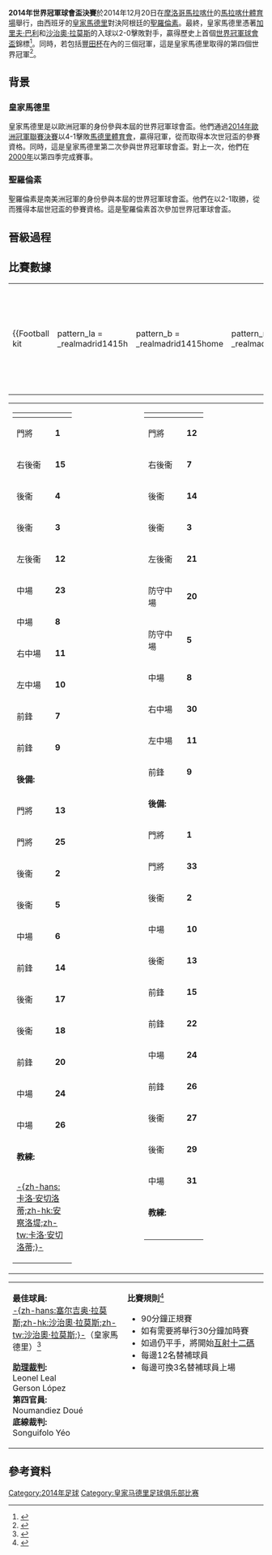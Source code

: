 {{noteTA
|G1=足球|G2=南美球會
|T=zh-hans:2014年世界俱乐部杯决赛;zh-hk:2014年世界冠軍球會盃決賽;zh-tw:2014年俱樂部世界盃決賽;
|1=zh-hans:世界俱乐部杯;zh-hk:世界冠軍球會盃;zh-tw:俱樂部世界盃;
|2=zh-hans:南美解放者杯;zh-hk:南美自由盃;zh-tw:南美解放者盃;
|3=zh-hans:格瑞斯·贝尔;zh-hk:加里夫·巴利;zh-tw:格瑞斯·貝爾
}}
{{Infobox football match
| title              = 2014年世界冠軍球會盃決賽
| event              = [[2014年世界冠軍球會盃|2014年世界冠軍球會盃]]
| image              = [[File:Stade_de_marrakech.jpg|200px]]
| caption            = 
| team1              = [[皇家馬德里|皇家馬德里]]
| team1association   = {{flagicon|ESP|size=30px}}
| team1score         = 2
| team2              = [[聖羅倫素體育會|聖羅倫素]]
| team2association   = {{flagicon|ARG|size=30px}}
| team2score         = 0
| date               = {{Start date|2014|12|20|df=y}}
| stadium            = [[馬拉喀什體育場|馬拉喀什體育場]]
| city               = [[馬拉喀什|馬拉喀什]]
| man_of_the_match1a = [[沙治奧·拉莫斯|沙治奧·拉莫斯]] (皇家馬德里)
| referee            = {{flagicon|GUA}} {{link-en|華特·盧比斯|Walter López Castellanos}}
| attendance         = 38,345
| weather            = {{convert|18|°C|°F}}<br />濕度﹕ 59% 
| previous           = [[2013年世界冠軍球會盃決賽|2013]]
| next               = [[2015年世界冠軍球會盃決賽|''2015'']]
}}

'''2014年世界冠軍球會盃決賽'''於2014年12月20日在[[摩洛哥|摩洛哥]][[馬拉喀什|馬拉喀什]]的[[馬拉喀什體育場|馬拉喀什體育場]]舉行，由西班牙的[[皇家馬德里|皇家馬德里]]對決阿根廷的[[聖羅倫素體育會|聖羅倫素]]。最終，皇家馬德里憑著[[加里夫·巴利|加里夫·巴利]]和[[沙治奧·拉莫斯|沙治奧·拉莫斯]]的入球以2-0擊敗對手，贏得歷史上首個[[世界冠軍球會盃|世界冠軍球會盃]]錦標<ref>{{cite web|url=http://www.fifa.com/clubworldcup/matches/round=259701/match=300298898/match-report.html|work=FIFA|title=Real Madrid coast to Morocco 2014 title|accessdate=20 December 2014|archive-date=2015-10-16|archive-url=https://web.archive.org/web/20151016032212/http://www.fifa.com/clubworldcup/matches/round=259701/match=300298898/match-report.html|dead-url=no}}</ref>。同時，若包括[[豐田杯足球賽|豐田杯]]在內的三個冠軍，這是皇家馬德里取得的第四個世界冠軍<ref>{{cite web|url=http://www.uefa.com/uefachampionsleague/news/newsid=2199029.html|work=UEFA|title=Real Madrid claim FIFA Club World Cup|accessdate=20 December 2014|archive-date=2019-11-14|archive-url=https://web.archive.org/web/20191114153332/https://www.uefa.com/uefachampionsleague/news/newsid=2199029.html|dead-url=no}}</ref>。

==背景==
===皇家馬德里===
皇家馬德里是以歐洲冠軍的身份參與本屆的世界冠軍球會盃。他們通過[[2014年歐洲冠軍聯賽決賽|2014年歐洲冠軍聯賽決賽]]以4-1擊敗[[馬德里體育會|馬德里體育會]]，贏得冠軍，從而取得本次世冠盃的參賽資格。同時，這是皇家馬德里第二次參與世界冠軍球會盃。對上一次，他們在[[2000年世界冠軍球會盃|2000年]]以第四季完成賽事。

===聖羅倫素===
聖羅倫素是南美洲冠軍的身份參與本屆的世界冠軍球會盃。他們在{{link-en|2014年南美自由盃決賽|2014 Copa Libertadores Finals}}以2-1取勝，從而獲得本屆世冠盃的參賽資格。這是聖羅倫素首次參加世界冠軍球會盃。

==晉級過程==
{{ClubWCRound8
<!--Date-Place|Team 1|Score 1|Team 2|Score 2-->
<!--資格賽-->
| |{{flagicon|MAR}} {{tsl|en|Moghreb Tétouan|馬格里布得土安}}|0 (3)|{{flagicon|NZL}} '''[[奧克蘭城足球俱樂部|奧克蘭城]]'''（[[互射十二碼|p]]）|'''0 (4)'''
<!--半準決賽-->
| |{{flagicon|NZL}} '''[[奧克蘭城足球俱樂部|奧克蘭城]]'''|'''1'''|{{flagicon|ALG}} [[ES塞蒂夫|施迪夫]]|0
| |{{flagicon|MEX}} '''[[藍十字體育會|藍十字]]'''（[[加時賽|加時]]）|'''3'''|{{flagicon|AUS}} [[西悉尼漫游者足球俱樂部|西悉尼流浪者]]|1
<!--準決賽-->
| |{{flagicon|NZL}} [[奧克蘭城足球俱樂部|奧克蘭城]]|1|'''{{flagicon|ARG}} [[聖羅倫素體育會|聖羅倫素]]'''|'''2'''
| |{{flagicon|MEX}} [[藍十字體育會|藍十字]]|0|{{flagicon|ESP}} '''[[皇家馬德里足球俱樂部|皇家馬德里]]'''|'''4'''
<!--決賽-->
| |{{flagicon|ARG}} [[聖羅倫素體育會|聖羅倫素]]||{{flagicon|ESP}} [[皇家馬德里足球俱樂部|皇家馬德里]]|
<!--第三名決戰-->
| |{{flagicon|NZL}} '''[[奧克蘭城足球俱樂部|奧克蘭城]]'''（[[互射十二碼|p]]）|'''1 (4)'''|{{flagicon|MEX}} [[藍十字體育會|藍十字]]|1 (2)
<!--第五名決戰-->
| |'''{{flagicon|ALG}} [[ES塞蒂夫|施迪夫]]'''（[[互射十二碼|p]]）|'''2(5)'''|{{flagicon|AUS}} [[西悉尼漫游者足球俱樂部|西悉尼流浪者]]|2(4)
}}

==比賽數據==
{{footballbox
|date=2014年12月20日
|time=19:30
|team1=[[皇家馬德里足球俱樂部|皇家馬德里]] {{flagicon|ESP}}
|score=2 – 0
|report=[http://m.fifa.com/clubworldcup/matches/round=259701/match=300298898/index.html 报告]
|team2={{flagicon|ARG}} [[聖羅倫素體育會|聖羅倫素]]
|goals1=[[沙治奧·拉莫斯|沙治奧·拉莫斯]] {{goal|37}}<br />[[格瑞斯·贝尔|格瑞斯·贝尔]] {{goal|51}}
|goals2=
|stadium=[[马拉喀什|马拉喀什]], [[马拉喀什体育场|马拉喀什体育场]]
|attendance=45,240
|referee={{flagicon|GUA}} {{link-en|華特·盧比斯|Walter López Castellanos}}
}}

{| width=92%
|-
|{{Football kit
 | pattern_la = _realmadrid1415h
 | pattern_b  = _realmadrid1415home
 | pattern_ra = _realmadrid1415h
 | pattern_sh = _realmadrid1415h
 | pattern_so = _realmadrid1415h
 | leftarm    = FFFFFF
 | body       = FFFFFF
 | rightarm   = FFFFFF
 | shorts     = FFFFFF
 | socks      = FFFFFF
 | title      = 皇家馬德里
}}
|{{Football kit
| pattern_la = _slorenzo1415H
| pattern_b  = _slorenzo1415h
| pattern_ra = _slorenzo1415H
| pattern_sh = _slorenzo1415H
| pattern_so = _slorenzo1415H
| leftarm    = 000088
| body       = 000088
| rightarm   = 000088
| shorts     = 000088
| socks      = 000088
| title      = 聖羅倫素
}}
|}

{| style="width:100%"
|style="vertical-align:top; width:50%"|
{| style="font-size: 90%" cellspacing="0" cellpadding="0"
|-
!width=60| !!width=25|
|-
|門將 ||'''1''' ||{{flagicon|ESP}} [[伊克尔·卡西利亚斯|-{zh-hans:卡西利亚斯;zh-hant:卡西拉斯;zh-hk:卡斯拿斯;zh-tw:卡西亞斯;zh-mo:卡斯拿斯;}-]] ([[隊長_(足球)|c]])
|-
|右後衞 ||'''15'''||{{flagicon|ESP}} [[卡華查|-{zh-hans:卡瓦哈尔;zh-hk:卡華積;zh-tw:卡華積;}-]] || {{yel|30}}  || {{suboff|73}}
|-
|後衞 ||'''4'''||{{flagicon|ESP}} [[沙治奧·拉莫斯|-{zh-hans:塞尔吉奥·拉莫斯;zh-hk:沙治奧·拉莫斯;zh-tw:沙治奧·拉莫斯;}-]] || {{yel|22}}  || {{suboff|89}}
|-
|後衞 ||'''3''' ||{{flagicon|POR}} [[比比|比比]]
|-
|左後衞 ||'''12'''||{{flagicon|BRA}} [[马塞洛·维埃拉·达席尔瓦·儒尼奥尔|-{zh-hans:马塞洛; zh-hk:馬些路;zh-tw:馬些路}-]] || || {{suboff|44}}
|-
|中場 ||'''23'''||{{flagicon|ESP}} [[伊斯高|-{zh-hans:伊斯高;zh-hk:伊斯高;zh-tw:伊斯高;}-]]
|-
|中場 ||'''8'''||{{flagicon|GER}} [[托尼·克罗斯|-{zh-hans:托尼·克罗斯;zh-hk:卻奧斯;zh-tw:托尼·克羅斯;}-]]
|-
|右中場 ||'''11'''||{{flagicon|WAL}} [[格瑞斯·貝爾|-{zh-hans:格瑞斯·贝尔;zh-hk:加里夫·巴利;zh-tw:格瑞斯·貝爾;}-]]
|-
|左中場||'''10'''||{{flagicon|COL}} [[哈梅斯·罗德里格斯|-{zh-cn:哈梅斯·罗德里格斯;zh-hk:占士·洛迪古斯;zh-tw:哈梅斯·羅德里奎茲;}-]]
|-
|前鋒 ||'''7''' ||{{flagicon|POR}} [[基斯坦奴·朗拿度|-{zh-hans:克里斯蒂亚诺·罗纳尔多;zh-hk:基斯坦奴·朗拿度;zh-tw:基斯坦奴·朗拿度;}-]]
|-
|前鋒 ||'''9''' ||{{flagicon|FRA}} [[賓施馬|-{zh-hans:本泽马; zh-hk:賓斯馬;zh-tw:賓斯馬;}-]]
|-
|colspan=3|'''後備:'''
|-
|門將 ||'''13'''||{{flagicon|CRC}} [[基羅·拿華斯|-{zh-hans:凯洛尔·纳瓦斯;zh-hk:拿華斯;zh-tw:拿華斯;}-]]
|-
|門將 ||'''25'''||{{flagicon|ESP}} [[費蘭度·柏捷高|-{zh-hans:费尔南多·帕切科;zh-hk:柏捷高;}-]]
|-
|後衞 ||'''2''' ||{{flagicon|FRA}} [[拉斐尔·瓦拉内|-{zh-hans:拉斐尔·瓦拉内;zh-hk:華拉尼;zh-tw:華拉尼}-]] || || {{subon|89}}
|-
|後衞 ||'''5''' ||{{flagicon|POR}} [[法比奧·干查奧|-{zh-hans:法比奥·科恩特朗; zh-hk:干查奧;zh-tw:干查奧}-]] || || {{subon|44}}
|-
|中場 ||'''6'''||{{flagicon|GER}} [[萨米·赫迪拉|-{zh-hans:萨米·赫迪拉;zh-hk:基迪拉;zh-tw:赫迪拉;zh-mo:基迪拿;}-]]]
|-
|前鋒 ||'''14''' ||{{flagicon|MEX}} [[查維亞·靴南迪斯|查維亞·靴南迪斯]]
|-
|後衞 ||'''17'''||{{flagicon|ESP}} [[艾比路亞|-{zh-hans:阿贝罗阿; zh-hk:艾比路亞;zh-tw:艾比路亞;}-]] || || {{subon|73}}
|-
|後衞 ||'''18'''||{{flagicon|ESP}} [[拿祖|-{zh-hans:纳乔;zh-hk:拿祖;zh-tw:納喬}-]]
|-
|前鋒 ||'''20'''||{{flagicon|ESP}} [[謝斯·洛迪古斯|-{zh-hans:赫塞·罗德里格斯;zh-hk:謝斯;zh-tw:謝斯}-]]
|-
|中場 ||'''24'''||{{flagicon|ESP}} [[阿希爾·伊利亞拉門迪|-{zh-cn:阿希爾·伊利亞拉門迪;zh-hk:伊拿拉文迪;zh-tw:伊拿拉文迪}-]]
|-
|中場 ||'''26''' ||{{flagicon|ESP}} {{link-en|美達蘭|Álvaro Medrán}}
|-
|colspan=3|'''教練:'''
|-
|colspan=4|{{flagicon|ITA}} [[卡洛·安切洛蒂|-{zh-hans:卡洛·安切洛蒂;zh-hk:安察洛堤;zh-tw:卡洛·安切洛蒂;}-]]
|}
|style="vertical-align:top"|
|style="vertical-align:top; width:50%"|
{| cellspacing="0" cellpadding="0" style="font-size:90%; margin:auto;"
|-
!width=60| !!width=25|
|-
|門將 ||'''12''' ||{{flagicon|ARG}} {{link-en|托列高|Sebastián Torrico}}
|-
|右後衞 ||'''7''' ||{{flagicon|ARG}} {{link-en|祖利奧·保夫阿連尼|Julio Buffarini}} || {{yel|55}}
|-
|後衞 ||'''14'''||{{flagicon|ARG}} {{link-en|華特簡·尼紐文|Walter Kannemann}} || {{yel|85}}
|-
|後衞 ||'''3''' ||{{flagicon|COL}} [[馬里奧·耶比斯|馬里奧·耶比斯]] || || {{suboff|61}}
|-
|左後衞 ||'''21''' ||{{flagicon|ARG}} {{link-en|艾曼·紐馬斯|Emmanuel Más}}
|-
|防守中場 ||'''20''' ||{{flagicon|PAR}} {{link-en|尼斯圖·奧迪高沙|Néstor Ortigoza}} || {{yel|12}}
|-
|防守中場 ||'''5''' ||{{flagicon|ARG}} {{link-en|胡安·梅西亚|Juan Ignacio Mercier}} ([[隊長_(足球)|c]])
|-
|中場 ||'''8'''||{{flagicon|ARG}} {{link-en|卡連斯基|Enzo Kalinski}}
|-
|右中場 ||'''30'''||{{flagicon|ARG}} {{link-en|干沙路·華朗|Gonzalo Verón}} || || {{suboff|57}}
|-
|左中場||'''11'''||{{flagicon|ARG}} {{link-en|柏保路·巴列安圖斯|Pablo Barrientos}} || {{yel|16}}
|-
|前鋒 ||'''9''' ||{{flagicon|URU}} {{link-en|馬田·卡奧迪路斯奧|Martín Cauteruccio}} || || {{suboff|68}}
|-
|colspan=3|'''後備:'''
|-
|門將 ||'''1'''||{{flagicon|ARG}} [[李奧·法蘭科|李奧·法蘭科]]
|-
|門將 ||'''33'''||{{flagicon|ARG}} {{link-en|蒙迪爾|José Devecchi}}
|-
|後衞 ||'''2'''||{{flagicon|ARG}} {{link-en|錫圖|Mauro Cetto}} || || {{subon|61}}
|-
|中場 ||'''10'''||{{flagicon|ARG}} {{link-en|羅馬洛尼|Leandro Romagnoli}} || || {{subon|57}}
|-
|後衞 ||'''13'''||{{flagicon|ARG}} {{link-en|阿里亞斯|Ramiro Arias}}
|-
|前鋒 ||'''15''' ||{{flagicon|ARG}} [[維拉爾巴|維拉爾巴]]
|-
|前鋒 ||'''22'''||{{flagicon|ARG}} {{link-en|白蘭迪|Nicolás Blandi}}
|-
|中場 ||'''24'''||{{flagicon|ARG}} {{link-en|卡維路|Juan Cavallaro}}
|-
|前鋒 ||'''26'''||{{flagicon|ARG}} {{link-en|莫路·麥圖斯|Mauro Matos}} || || {{subon|68}}
|-
|後衞 ||'''27'''||{{flagicon|ARG}} {{link-en|卡達蘭|Matías Catalán}}
|-
|後衞 ||'''29'''||{{flagicon|ARG}} {{link-en|方坦連尼|Fabricio Fontanini}}
|-
|中場 ||'''31'''||{{flagicon|ARG}} [[基朗|基朗]]
|-
|colspan=3|'''教練:'''
|-
|colspan=4|{{flagicon|ARG}} {{link-en|埃德加多·巴烏扎|Edgardo Bauza}}

|}
|}

{| style="width:100%; font-size:90%;"
|
'''最佳球員:'''
<br />[[沙治奧·拉莫斯|-{zh-hans:塞尔吉奥·拉莫斯;zh-hk:沙治奧·拉莫斯;zh-tw:沙治奧·拉莫斯;}-]]（皇家馬德里）<ref>{{cite web|url=http://www.fifa.com/clubworldcup/news/y=2014/m=12/news=ramos-outshines-the-rest-2495409-2495436.html|title=Ramos outshines the rest|publisher=FIFA.com|date=20 December 2014|accessdate=2014-12-26|archive-date=2015-05-12|archive-url=https://web.archive.org/web/20150512132654/http://www.fifa.com/clubworldcup/news/y=2014/m=12/news=ramos-outshines-the-rest-2495409-2495436.html|dead-url=no}}</ref>

'''[[助理裁判员|助理裁判]]:'''
<br />{{flagicon|Costa Rica}} Leonel Leal 
<br />{{flagicon|Guatemala}} Gerson López 
<br />'''第四官員:'''
<br />{{flagicon|Ivory Coast}} Noumandiez Doué 
<br />'''底線裁判:'''
<br />{{flagicon|Ivory Coast}} Songuifolo Yéo 
| style="width:55%; vertical-align:top;"|
'''比賽規則'''<ref name="regulations">{{cite web|url=http://resources.fifa.com/mm/document/tournament/competition/02/33/64/35/clubwc2014e_neutral.pdf|title=Regulations – FIFA Club World Cup Morocco 2014|publisher=FIFA|accessdate=2014-12-26|archive-date=2014-12-03|archive-url=https://web.archive.org/web/20141203004255/http://resources.fifa.com/mm/document/tournament/competition/02/33/64/35/clubwc2014e_neutral.pdf|dead-url=yes}}</ref>
* 90分鐘正規賽
* 如有需要將舉行30分鐘加時賽
* 如過仍平手，將開始[[互射十二碼|互射十二碼]]
* 每邊12名替補球員
* 每邊可換3名替補球員上場
|}

== 參考資料 ==
{{reflist|2}}

{{世界冠軍球會盃|state=expanded}}

[[Category:2014年足球|Category:2014年足球]]
[[Category:皇家马德里足球俱乐部比赛|Category:皇家马德里足球俱乐部比赛]]